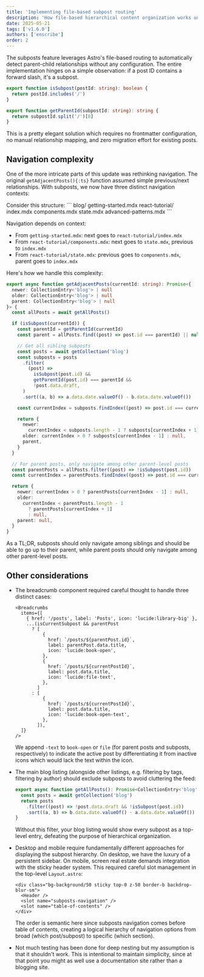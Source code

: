 ```yaml
---
title: 'Implementing file-based subpost routing'
description: 'How file-based hierarchical content organization works under the hood'
date: 2025-05-21
tags: ['v1.6.0']
authors: ['enscribe']
order: 2
---
```



The subposts feature leverages Astro's file-based routing to automatically detect parent-child relationships without any configuration. The entire implementation hinges on a simple observation: if a post ID contains a forward slash, it's a subpost.

```typescript title="src/lib/data-utils.ts" startLineNumber={161}
export function isSubpost(postId: string): boolean {
  return postId.includes('/')
}

export function getParentId(subpostId: string): string {
  return subpostId.split('/')[0]
}
```

This is a pretty elegant solution which requires no frontmatter configuration, no manual relationship mapping, and zero migration effort for existing posts.

## Navigation complexity

One of the more intricate parts of this update was rethinking navigation. The original `getAdjacentPosts(){:ts}` function assumed simple previous/next relationships. With subposts, we now have three distinct navigation contexts:

<Callout variant="example">
  Consider this structure:
  ```
  blog/
    getting-started.mdx
    react-tutorial/
      index.mdx
      components.mdx
      state.mdx
    advanced-patterns.mdx
  ```

Navigation depends on context:

- From `getting-started.mdx`: next goes to `react-tutorial/index.mdx`
- From `react-tutorial/components.mdx`: next goes to `state.mdx`, previous to `index.mdx`
- From `react-tutorial/state.mdx`: previous goes to `components.mdx`, parent goes to `index.mdx`
  </Callout>

Here's how we handle this complexity:

```typescript title="src/lib/data-utils.ts" startLineNumber={40}
export async function getAdjacentPosts(currentId: string): Promise<{
  newer: CollectionEntry<'blog'> | null
  older: CollectionEntry<'blog'> | null
  parent: CollectionEntry<'blog'> | null
}> {
  const allPosts = await getAllPosts()

  if (isSubpost(currentId)) {
    const parentId = getParentId(currentId)
    const parent = allPosts.find((post) => post.id === parentId) || null

    // Get all sibling subposts
    const posts = await getCollection('blog')
    const subposts = posts
      .filter(
        (post) =>
          isSubpost(post.id) &&
          getParentId(post.id) === parentId &&
          !post.data.draft,
      )
      .sort((a, b) => a.data.date.valueOf() - b.data.date.valueOf())

    const currentIndex = subposts.findIndex((post) => post.id === currentId)

    return {
      newer:
        currentIndex < subposts.length - 1 ? subposts[currentIndex + 1] : null,
      older: currentIndex > 0 ? subposts[currentIndex - 1] : null,
      parent,
    }
  }

  // For parent posts, only navigate among other parent-level posts
  const parentPosts = allPosts.filter((post) => !isSubpost(post.id))
  const currentIndex = parentPosts.findIndex((post) => post.id === currentId)

  return {
    newer: currentIndex > 0 ? parentPosts[currentIndex - 1] : null,
    older:
      currentIndex < parentPosts.length - 1
        ? parentPosts[currentIndex + 1]
        : null,
    parent: null,
  }
}
```

As a TL;DR, subposts should only navigate among siblings and should be able to go up to their parent, while parent posts should only navigate among other parent-level posts.

## Other considerations

- The breadcrumb component required careful thought to handle three distinct cases:

  ```astro title="src/pages/posts/[...id].astro" startLineNumber={70}
  <Breadcrumbs
    items={[
      { href: '/posts', label: 'Posts', icon: 'lucide:library-big' },
      ...(isCurrentSubpost && parentPost
        ? [
            {
              href: `/posts/${parentPost.id}`,
              label: parentPost.data.title,
              icon: 'lucide:book-open',
            },
            {
              href: `/posts/${currentPostId}`,
              label: post.data.title,
              icon: 'lucide:file-text',
            },
          ]
        : [
            {
              href: `/posts/${currentPostId}`,
              label: post.data.title,
              icon: 'lucide:book-open-text',
            },
          ]),
    ]}
  />
  ```

  We append `-text` to `book-open` or `file` (for parent posts and subposts, respectively) to indicate the active post by differentiating it from inactive icons which would lack the text within the icon.

- The main blog listing (alongside other listings, e.g. filtering by tags, filtering by author) should exclude subposts to avoid cluttering the feed:

  ```typescript title="src/lib/data-utils.ts" startLineNumber={7}
  export async function getAllPosts(): Promise<CollectionEntry<'blog'>[]> {
    const posts = await getCollection('blog')
    return posts
      .filter((post) => !post.data.draft && !isSubpost(post.id))
      .sort((a, b) => b.data.date.valueOf() - a.data.date.valueOf())
  }
  ```

  Without this filter, your blog listing would show every subpost as a top-level entry, defeating the purpose of hierarchical organization.

- Desktop and mobile require fundamentally different approaches for displaying the subpost hierarchy. On desktop, we have the luxury of a persistent sidebar. On mobile, screen real estate demands integration with the sticky header system. This required careful slot management in the top-level `Layout.astro`:

  ```astro title="src/layouts/Layout.astro"
  <div class="bg-background/50 sticky top-0 z-50 border-b backdrop-blur-sm">
    <Header />
    <slot name="subposts-navigation" />
    <slot name="table-of-contents" />
  </div>
  ```

  The order is semantic here since subposts navigation comes before table of contents, creating a logical hierarchy of navigation options from broad (which post/subpost) to specific (which section).

- Not much testing has been done for deep nesting but my assumption is that it shouldn't work. This is intentional to maintain simplicity, since at that point you might as well use a documentation site rather than a blogging site.
